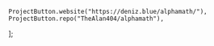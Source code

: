	ProjectButton.website("https://deniz.blue/alphamath/"),
	ProjectButton.repo("TheAlan404/alphamath"),
];
